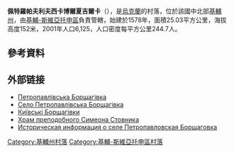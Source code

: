{{coord|50|26|01.8|N|30|19|42.8|E|scale:30000|display=title}}

'''佩特羅帕夫利夫西卡博爾夏吉爾卡'''（{{lang-uk|Петропавлівська Борщагівка}}），是[[烏克蘭|烏克蘭]]的村落，位於該國中北部[[基輔州|基輔州]]，由[[基輔-斯維亞托申區|基輔-斯維亞托申區]]負責管轄，始建於1578年，面積25.03平方公里，海拔高度152米，2001年人口6,125，人口密度每平方公里244.7人。

==參考資料==
{{reflist}}

==外部链接==
* [http://gska2.rada.gov.ua/pls/z7502/A005?rdat1=03.02.2009&rf7571=15966 Петропавлівська Борщагівка]{{dead link|date=2017年11月 |bot=InternetArchiveBot |fix-attempted=yes }}
* [https://web.archive.org/web/20110804093309/http://who-is-who.com.ua/bookmaket/kievosvyatray2009/3/26/1.html Село Петропавлівська Борщагівка]
* [https://web.archive.org/web/20140623000332/http://oldkyiv.org.ua/data/borsch.php?lang=ua Київські Борщагівки]
* [http://archiv.orthodox.org.ua/page-1090.html Храм преподобного Симеона Стовника] {{Wayback|url=http://archiv.orthodox.org.ua/page-1090.html |date=20110606083503 }} {{ref-ru}}
* [http://www.surnameindex.info/info/kiev/kiev/petropavlovskayaborschagovka/index.html Историческая информация о селе Петропавловская Борщаговка] {{Wayback|url=http://www.surnameindex.info/info/kiev/kiev/petropavlovskayaborschagovka/index.html |date=20210212015358 }} {{ref-ru}}

{{DEFAULTSORT:Петропавлівська Борщагівка}}
[[Category:基輔州村落|Category:基輔州村落]]
[[Category:基輔-斯維亞托申區村落|Category:基輔-斯維亞托申區村落]]


{{Kiev-geo-stub}}